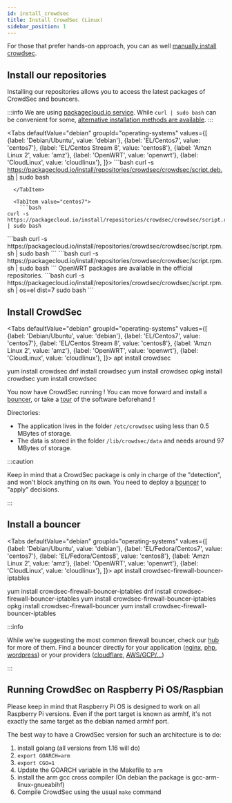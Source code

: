 ```yaml
---
id: install_crowdsec
title: Install CrowdSec (Linux)
sidebar_position: 1
---
```



For those that prefer hands-on approach, you can as well [manually install crowdsec](/docs/getting_started/install_source.mdx).

## Install our repositories

Installing our repositories allows you to access the latest packages of CrowdSec and bouncers.

:::info
We are using [packagecloud.io service](https://packagecloud.io/crowdsec/crowdsec/).
While `curl | sudo bash` can be convenient for some, [alternative installation methods are available](https://packagecloud.io/crowdsec/crowdsec/install#manual).
:::


<Tabs
  defaultValue="debian"
  groupId="operating-systems"
  values={[
    {label: 'Debian/Ubuntu', value: 'debian'},
    {label: 'EL/Centos7', value: 'centos7'},
    {label: 'EL/Centos Stream 8', value: 'centos8'},
    {label: 'Amzn Linux 2', value: 'amz'},
    {label: 'OpenWRT', value: 'openwrt'},
    {label: 'CloudLinux', value: 'cloudlinux'},
  ]}>
  <TabItem value="debian">
    ```bash
curl -s https://packagecloud.io/install/repositories/crowdsec/crowdsec/script.deb.sh | sudo bash
```
  </TabItem>
  
  <TabItem value="centos7">
    ```bash
curl -s https://packagecloud.io/install/repositories/crowdsec/crowdsec/script.rpm.sh | sudo bash
```
  </TabItem>

  <TabItem value="centos8">
    ```bash
curl -s https://packagecloud.io/install/repositories/crowdsec/crowdsec/script.rpm.sh | sudo bash
```
  </TabItem>

  <TabItem value="amz">
    ```bash
curl -s https://packagecloud.io/install/repositories/crowdsec/crowdsec/script.rpm.sh | sudo bash
```
  </TabItem>

  <TabItem value="openwrt">
    OpenWRT packages are available in the official repositories.
  </TabItem>

  <TabItem value="cloudlinux">
    ```bash
curl -s https://packagecloud.io/install/repositories/crowdsec/crowdsec/script.rpm.sh | os=el dist=7 sudo bash
```
  </TabItem>
</Tabs>



## Install CrowdSec

<Tabs
  defaultValue="debian"
  groupId="operating-systems"
  values={[
    {label: 'Debian/Ubuntu', value: 'debian'},
    {label: 'EL/Centos7', value: 'centos7'},
    {label: 'EL/Centos Stream 8', value: 'centos8'},
    {label: 'Amzn Linux 2', value: 'amz'},
    {label: 'OpenWRT', value: 'openwrt'},
    {label: 'CloudLinux', value: 'cloudlinux'},
  ]}>
  <TabItem value="debian">
    <CodeBlock className="language-bash">apt install crowdsec</CodeBlock>
  </TabItem>
  
  <TabItem value="centos7">
    <CodeBlock className="language-bash">yum install crowdsec</CodeBlock>
  </TabItem>

  <TabItem value="centos8">
    <CodeBlock className="language-bash">dnf install crowdsec</CodeBlock>
  </TabItem>

  <TabItem value="amz">
    <CodeBlock className="language-bash">yum install crowdsec</CodeBlock>
  </TabItem>

  <TabItem value="openwrt">
    <CodeBlock className="language-bash">opkg install crowdsec</CodeBlock>
  </TabItem>

  <TabItem value="cloudlinux">
    <CodeBlock className="language-bash">yum install crowdsec</CodeBlock>
  </TabItem>
</Tabs>

<!-- TBD : fix links -->

You now have CrowdSec running ! You can move forward and install a [bouncer](/u/bouncers/intro), or take a [tour](/getting_started/crowdsec_tour.md) of the software beforehand !

Directories:

* The application lives in the folder `/etc/crowdsec` using less than 0.5 MBytes of storage.
* The data is stored in the folder `/lib/crowdsec/data` and needs around 97 MBytes of storage.

:::caution

Keep in mind that a CrowdSec package is only in charge of the "detection", and won't block anything on its own.
You need to deploy a [bouncer](/u/bouncers/intro) to "apply" decisions.

:::


## Install a bouncer


<Tabs
  defaultValue="debian"
  groupId="operating-systems"
  values={[
    {label: 'Debian/Ubuntu', value: 'debian'},
    {label: 'EL/Fedora/Centos7', value: 'centos7'},
    {label: 'EL/Fedora/Centos8', value: 'centos8'},
    {label: 'Amzn Linux 2', value: 'amz'},
    {label: 'OpenWRT', value: 'openwrt'},
    {label: 'CloudLinux', value: 'cloudlinux'},
  ]}>
  <TabItem value="debian">
    <CodeBlock className="language-bash">apt install crowdsec-firewall-bouncer-iptables</CodeBlock>
  </TabItem>
  
  <TabItem value="centos7">
      <CodeBlock className="language-bash">yum install crowdsec-firewall-bouncer-iptables</CodeBlock>
  </TabItem>
  <TabItem value="centos8">
    <CodeBlock className="language-bash">dnf install crowdsec-firewall-bouncer-iptables</CodeBlock>
  </TabItem>
  <TabItem value="amz">
    <CodeBlock className="language-bash">yum install crowdsec-firewall-bouncer-iptables</CodeBlock>
  </TabItem>
  <TabItem value="openwrt">
    <CodeBlock className="language-bash">opkg install crowdsec-firewall-bouncer</CodeBlock>
  </TabItem>
  <TabItem value="cloudlinux">
      <CodeBlock className="language-bash">yum install crowdsec-firewall-bouncer-iptables</CodeBlock>
  </TabItem>
</Tabs>


:::info

While we're suggesting the most common firewall bouncer, check our [hub](https://hub.crowdsec.net) for more of them.
Find a bouncer directly for your application ([nginx](https://hub.crowdsec.net/author/crowdsecurity/bouncers/cs-nginx-bouncer), [php](https://github.com/crowdsecurity/php-cs-bouncer), [wordpress](https://hub.crowdsec.net/author/crowdsecurity/bouncers/cs-wordpress-bouncer)) or your providers ([cloudflare](https://hub.crowdsec.net/author/crowdsecurity/bouncers/cs-cloudflare-bouncer), [AWS/GCP/...](https://hub.crowdsec.net/author/fallard84/bouncers/cs-cloud-firewall-bouncer)) 

:::

## Running CrowdSec on Raspberry Pi OS/Raspbian 

Please keep in mind that Raspberry Pi OS is designed to work on all
Raspberry Pi versions. Even if the port target is known as armhf, it's
not exactly the same target as the debian named armhf port.

The best way to have a CrowdSec version for such an architecture is to
do:

1. install golang (all versions from 1.16 will do)
2. `export GOARCH=arm`
3. `export CGO=1`
4. Update the GOARCH variable in the Makefile to `arm`
5. install the arm gcc cross compiler (On debian the package is gcc-arm-linux-gnueabihf)
6. Compile CrowdSec using the usual `make` command

